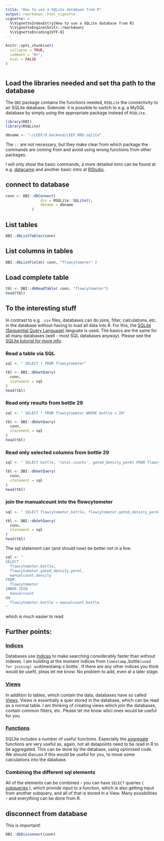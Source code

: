 ```yaml
---
title: "How to use a SQLite database from R"
output: rmarkdown::html_vignette
vignette: >
  %\VignetteIndexEntry{How to use a SQLite database from R}
  %\VignetteEngine{knitr::rmarkdown}
  %\VignetteEncoding{UTF-8}
---
```


```r
knitr::opts_chunk$set(
  collapse = TRUE,
  comment = "#>",
  eval = FALSE
)
```

```r

```



## Load the libraries needed and set tha path to the database

The `DBI` package contains the functions needed, `RSQLite` the connectivity to an SQLite database. Sidenote: it is possible to switch to e.g. a MySQL database by simply using the appropriate package instead of `RSQLite`.

```r
library(DBI)
library(RSQLite)

dbname <- "~/LEEF/9.backend/LEEF.RRD.sqlite"  
```

The `::` are not necessary, but they make clear from which package the commands are
coming from and avoid using wrong functions from other packages.

I will only show the basic commands, a more detailed intro can be found at e.g. [datacamp](https://www.datacamp.com/community/tutorials/sqlite-in-r) and another basic intro at [RStudio](https://db.rstudio.com/databases/sqlite/).

## connect to database
```r
conn <- DBI::dbConnect(
	    		drv = RSQLite::SQLite(),
	    		dbname = dbname
	  		)
```
	  		
## List tables
```r
DBI::dbListTables(conn)
```
	
## List columns in tables
```r
DBI::dbListFields( conn, "flowcytometer" )
```

## Load complete table
```r
tbl <- DBI::dbReadTable( conn, "flowcytometer")
head(tbl)
```
	  		
## To the interesting stuff
In contrast to e.g. `.csv` files, databases can do joins, filter, calculations, etc. in the database without having to load all data into R. For this, the [SQLite (Sequential Query Language)](https://www.sqlitetutorial.net) languate is used. The basics are the same for all many databases (well - most SQL databases anyway). Please see the [SQLite tutorial for more info](https://www.sqlitetutorial.net).

### Read a table via SQL

```r
sql <- " SELECT * FROM flowcytometer"

tbl <- DBI::dbGetQuery(
  conn,
  statement = sql
)
head(tbl)
```

### Read only results from bottle 29

```r
sql <- " SELECT * FROM flowcytometer WHERE bottle = 29"

tbl <- DBI::dbGetQuery(
  conn,
  statement = sql
)
head(tbl)
```


### Read only selected columns from bottle 29

```r
sql <- " SELECT bottle, 'total.counts', gated_density_perml FROM flowcytometer WHERE bottle = 29"

tbl <- DBI::dbGetQuery(
  conn,
  statement = sql
)
head(tbl)
```


### join the manualcount into the flowcytometer

```r
sql <- " SELECT flowcytometer.bottle, flowcytometer.gated_density_perml, manualcount.density FROM flowcytometer INNER JOIN manualcount ON flowcytometer.bottle = manualcount.bottle"

tbl <- DBI::dbGetQuery(
  conn,
  statement = sql
)
head(tbl)
```

The sql statement can (and should now) be better not in a line:

```r
sql <- " 
SELECT 
  flowcytometer.bottle, 
  flowcytometer.gated_density_perml, 
  manualcount.density 
FROM 
  flowcytometer 
INNER JOIN 
  manualcount 
ON 
  flowcytometer.bottle = manualcount.bottle
"
```

which is much easier to read.

## Further points:

### [Indices](https://www.sqlitetutorial.net/sqlite-index/)
Databases use [Indices](https://www.sqlitetutorial.net/sqlite-index/) to make searching considerably faster than without indexes. I am building at
the moment indices from `timestamp, `bottle` (used for joining) and `timestamp x bottle`. If there are any other indices you think would be usefil, pleas let me know. No problem to add, even at a later stage.

### [Views](https://www.sqlitetutorial.net/sqlite-create-view/)
In addition to tables, which contain the data, databases have so called [Views](https://www.sqlitetutorial.net/sqlite-create-view/). Views is essentially a quer stored in the database, which can be read as a normal table. I am thinking of creating views which join the databases, contain common filters, etc. Please let me know whci ones would be useful for you.

### [Functions](https://www.sqlitetutorial.net/sqlite-functions/)
SQLIte includes a number of useful functions. Especially the [aggregate](https://www.sqlitetutorial.net/sqlite-aggregate-functions/) functions are very useful as, again, not all datapoints need to be read in R to be aggregated. This can be done by the database, using optimised code. We should discuss if this would be useful for you, to move some calculations into the database.


### Combining the different sql elements
All of the elements can be combined - you can have `SELECT` queries ( [subqueries](https://www.sqlitetutorial.net/sqlite-subquery/) ), which provide input to a function, which is also getting input from another subquery, and all of that is stored in a View. Many possibilities - and everything can be done from R.


## disconnect from database
This is important!

```r
DBI::dbDisconnect(conn)
```
